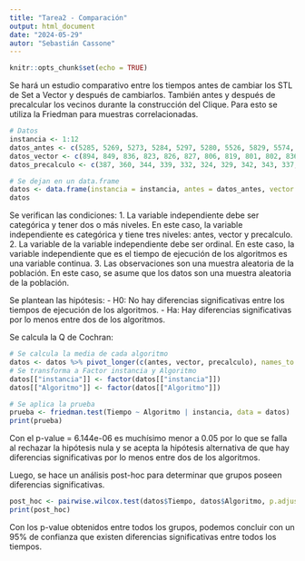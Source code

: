 ```yaml
---
title: "Tarea2 - Comparación"
output: html_document
date: "2024-05-29"
autor: "Sebastián Cassone"
---
```


```r
knitr::opts_chunk$set(echo = TRUE)
```

Se hará un estudio comparativo entre los tiempos antes de cambiar los STL de Set a Vector y después de cambiarlos. También antes y después de precalcular los vecinos durante la construcción del Clique.
Para esto se utiliza la Friedman para muestras correlacionadas.
```r
# Datos
instancia <- 1:12
datos_antes <- c(5285, 5269, 5273, 5284, 5297, 5280, 5526, 5829, 5574, 5909, 5570, 5706)
datos_vector <- c(894, 849, 836, 823, 826, 827, 806, 819, 801, 802, 836, 822)
datos_precalculo <- c(387, 360, 344, 339, 332, 324, 329, 342, 343, 337, 346, 338)

# Se dejan en un data.frame
datos <- data.frame(instancia = instancia, antes = datos_antes, vector = datos_vector, precalculo = datos_precalculo)
datos
```

Se verifican las condiciones:
1. La variable independiente debe ser categórica y tener dos o más niveles. En este caso, la variable independiente es categórica y tiene tres niveles: antes, vector y precalculo.
2. La variable de la variable independiente debe ser ordinal. En este caso, la variable independiente que es el tiempo de ejecución de los algoritmos es una variable continua.
3. Las observaciones son una muestra aleatoria de la población. En este caso, se asume que los datos son una muestra aleatoria de la población.

Se plantean las hipótesis:
- H0: No hay diferencias significativas entre los tiempos de ejecución de los algoritmos.
- Ha: Hay diferencias significativas por lo menos entre dos de los algoritmos.

Se calcula la Q de Cochran:
```r
# Se calcula la media de cada algoritmo
datos <- datos %>% pivot_longer(c(antes, vector, precalculo), names_to = "Algoritmo", values_to = "Tiempo")
# Se transforma a Factor instancia y Algoritmo
datos[["instancia"]] <- factor(datos[["instancia"]])
datos[["Algoritmo"]] <- factor(datos[["Algoritmo"]])

# Se aplica la prueba
prueba <- friedman.test(Tiempo ~ Algoritmo | instancia, data = datos)
print(prueba)
```

Con el p-value = 6.144e-06 es muchísimo menor a 0.05 por lo que se falla al rechazar la hipótesis nula y se acepta la hipótesis alternativa de que hay diferencias significativas por lo menos entre dos de los algoritmos.

Luego, se hace un análisis post-hoc para determinar que grupos poseen diferencias significativas.

```r
post_hoc <- pairwise.wilcox.test(datos$Tiempo, datos$Algoritmo, p.adjust.method = "bonferroni", paired = TRUE)
print(post_hoc)
```

Con los p-value obtenidos entre todos los grupos, podemos concluir con un 95% de confianza que existen diferencias significativas entre todos los tiempos.